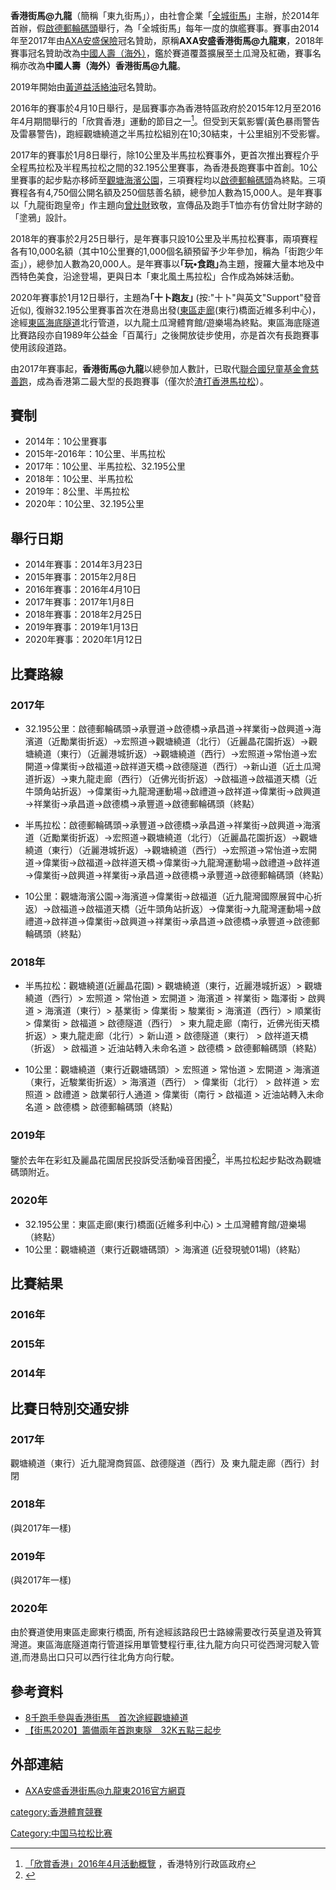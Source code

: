 {{multiple issues|
{{expand|time=2016-02-02T11:20:13+00:00}}
{{expert|time=2016-02-02T11:20:13+00:00}}

}}
'''香港街馬@九龍'''（簡稱「東九街馬」），由社會企業「[[全城街馬|全城街馬]]」主辦，於2014年首辦，假[[啟德郵輪碼頭|啟德郵輪碼頭]]舉行，為「全城街馬」每年一度的旗艦賽事。賽事由2014年至2017年由[[安盛|AXA安盛保險]]冠名贊助，原稱'''AXA安盛香港街馬@九龍東'''，2018年賽事冠名贊助改為[[中國人壽保險|中國人壽（海外）]]，鑑於賽道覆蓋擴展至土瓜灣及紅磡，賽事名稱亦改為'''中國人壽（海外）香港街馬@九龍'''。

2019年開始由[[黃道益活絡油|黃道益活絡油]]冠名贊助。

2016年的賽事於4月10日舉行，是屆賽事亦為香港特區政府於2015年12月至2016年4月期間舉行的「欣賞香港」運動的節目之一<ref>[http://www.appreciatehk.gov.hk/chi/pdf/Calendar_201604.pdf 「欣賞香港」2016年4月活動概覽] {{Wayback|url=http://www.appreciatehk.gov.hk/chi/pdf/Calendar_201604.pdf |date=20160222055028 }}，香港特別行政區政府</ref>。但受到天氣影響(黃色暴雨警告及雷暴警告)，跑經觀塘繞道之半馬拉松組別在10;30結束，十公里組別不受影響。

2017年的賽事於1月8日舉行，除10公里及半馬拉松賽事外，更首次推出賽程介乎全程馬拉松及半程馬拉松之間的32.195公里賽事，為香港長跑賽事中首創。10公里賽事的起步點亦移師至[[觀塘海濱公園|觀塘海濱公園]]，三項賽程均以[[啟德郵輪碼頭|啟德郵輪碼頭]]為終點。三項賽程各有4,750個公開名額及250個慈善名額，總參加人數為15,000人。是年賽事以「九龍街跑皇帝」作主題向[[曾灶財|曾灶財]]致敬，宣傳品及跑手T恤亦有仿曾灶財字跡的「塗鴉」設計。

2018年的賽事於2月25日舉行，是年賽事只設10公里及半馬拉松賽事，兩項賽程各有10,000名額（其中10公里賽的1,000個名額預留予少年參加，稱為「街跑少年盃」），總參加人數為20,000人。是年賽事以'''｢玩•食跑｣'''為主題，搜羅大量本地及中西特色美食，沿途登場，更與日本「東北風土馬拉松」合作成為姊妹活動。

2020年賽事於1月12日舉行，主題為'''｢十卜跑友｣''' (按:"十卜"與英文"Support"發音近似), 復辦32.195公里賽事首次在港島出發([[東區走廊|東區走廊]](東行)橋面近維多利中心)，途經[[東區海底隧道|東區海底隧道]]北行管道，以九龍土瓜灣體育館/遊樂場為終點。東區海底隧道比賽路段亦自1989年公益金「百萬行」之後開放徒步使用，亦是首次有長跑賽事使用該段道路。

由2017年賽事起，'''香港街馬@九龍'''以總參加人數計，已取代[[聯合國兒童基金會慈善跑|聯合國兒童基金會慈善跑]]，成為香港第二最大型的長跑賽事（僅次於[[渣打香港馬拉松|渣打香港馬拉松]]）。

==賽制==
*2014年：10公里賽事
*2015年-2016年：10公里、半馬拉松
*2017年：10公里、半馬拉松、32.195公里
*2018年：10公里、半馬拉松
*2019年：8公里、半馬拉松
*2020年：10公里、32.195公里

==舉行日期==
*2014年賽事：2014年3月23日
*2015年賽事：2015年2月8日
*2016年賽事：2016年4月10日
*2017年賽事：2017年1月8日
*2018年賽事：2018年2月25日
*2019年賽事：2019年1月13日
*2020年賽事：2020年1月12日

==比賽路線==
===2017年===
*32.195公里：啟德郵輪碼頭→承豐道→啟德橋→承昌道→祥業街→啟興道→海濱道（近勵業街折返）→宏照道→觀塘繞道（北行）（近麗晶花園折返）→觀塘繞道（東行）（近麗港城折返）→觀塘繞道（西行）→宏照道→常怡道→宏開道→偉業街→啟福道→啟祥道天橋→啟德隧道（西行）→新山道（近土瓜灣道折返）→東九龍走廊（西行）（近佛光街折返）→啟福道→啟福道天橋（近牛頭角站折返）→偉業街→九龍灣運動場→啟禮道→啟祥道→偉業街→啟興道→祥業街→承昌道→啟德橋→承豐道→啟德郵輪碼頭（終點）

*半馬拉松：啟德郵輪碼頭→承豐道→啟德橋→承昌道→祥業街→啟興道→海濱道（近勵業街折返）→宏照道→觀塘繞道（北行）（近麗晶花園折返）→觀塘繞道（東行）（近麗港城折返）→觀塘繞道（西行）→宏照道→常怡道→宏開道→偉業街→啟福道→啟祥道天橋→偉業街→九龍灣運動場→啟禮道→啟祥道→偉業街→啟興道→祥業街→承昌道→啟德橋→承豐道→啟德郵輪碼頭（終點）

*10公里：觀塘海濱公園→海濱道→偉業街→啟福道（近九龍灣國際展貿中心折返）→啟福道→啟福道天橋（近牛頭角站折返）→偉業街→九龍灣運動場→啟禮道→啟祥道→偉業街→啟興道→祥業街→承昌道→啟德橋→承豐道→啟德郵輪碼頭（終點）

===2018年===
*半馬拉松：觀塘繞道(近麗晶花園) > 觀塘繞道（東行，近麗港城折返）> 觀塘繞道（西行）> 宏照道 > 常怡道 > 宏開道 > 海濱道 > 祥業街 > 臨澤街 > 啟興道 > 海濱道（東行）> 基業街 > 偉業街 > 駿業街 > 海濱道（西行）> 順業街 > 偉業街 > 啟福道 > 啟德隧道（西行） > 東九龍走廊（南行，近佛光街天橋折返）> 東九龍走廊（北行）> 新山道 > 啟德隧道（東行） > 啟祥道天橋（折返） > 啟福道 > 近油站轉入未命名道 > 啟德橋 > 啟德郵輪碼頭（終點）

*10公里：觀塘繞道（東行近觀塘碼頭）> 宏照道 > 常怡道 > 宏開道 > 海濱道（東行，近駿業街折返）> 海濱道（西行） > 偉業街（北行） > 啟祥道 > 宏照道 > 啟禮道 > 啟業邨行人通道 > 偉業街（南行 > 啟福道 > 近油站轉入未命名道 > 啟德橋 > 啟德郵輪碼頭（終點）

=== 2019年 ===
鑒於去年在彩虹及麗晶花園居民投訴受活動噪音困擾<ref>{{Cite web|title=街馬起點近民居疑聲浪過大 街坊轟擾人清夢|url=https://hk.on.cc/hk/bkn/cnt/news/20180225/bkn-20180225172441175-0225_00822_001.html?eventsection=hk_news&eventid=4028828d4b541dea014b66b313f03c3f|accessdate=2018-02-25|author=|date=|format=|work=on.cc東網|publisher=|language=zh-hk}}</ref>，半馬拉松起步點改為觀塘碼頭附近。

=== 2020年 ===

* 32.195公里：東區走廊(東行)橋面(近維多利中心) > 土瓜灣體育館/遊樂場 （終點）
* 10公里：觀塘繞道（東行近觀塘碼頭）> 海濱道 (近發現號01場)（終點）

==比賽結果==
===2016年===

===2015年===

===2014年===
==比賽日特別交通安排==

=== 2017年 ===
觀塘繞道（東行）近九龍灣商貿區、啟德隧道（西行）及 東九龍走廊（西行）封閉

=== 2018年 ===
(與2017年一樣)

=== 2019年 ===
(與2017年一樣)

===2020年===
由於賽道使用東區走廊東行橋面, 所有途經該路段巴士路線需要改行英皇道及筲箕灣道。東區海底隧道南行管道採用單管雙程行車,往九龍方向只可從西灣河駛入管道,而港島出口只可以西行往北角方向行駛。

== 參考資料 ==
<references />
*[http://hk.on.cc/hk/bkn/cnt/news/20150208/bkn-20150208084523536-0208_00822_001.html 8千跑手參與香港街馬　首次途經觀塘繞道]
*[https://www.hk01.com/%E5%8D%B3%E6%99%82%E9%AB%94%E8%82%B2/419864/%E8%A1%97%E9%A6%AC2020-%E7%B1%8C%E5%82%99%E5%85%A9%E5%B9%B4%E9%A6%96%E8%B7%91%E6%9D%B1%E9%9A%A7-32k%E4%BA%94%E9%BB%9E%E4%B8%89%E8%B5%B7%E6%AD%A5 【街馬2020】籌備兩年首跑東隧　32K五點三起步]

== 外部連結 ==
{{commonscat|Hong Kong Marathon}}
*[https://web.archive.org/web/20160204053313/http://streetathon.hk/ke2016/tc/ AXA安盛香港街馬@九龍東2016官方網頁]

{{Authority control}}
[[category:香港體育競賽|category:香港體育競賽]]
[[Category:中国马拉松比赛|Category:中国马拉松比赛]]